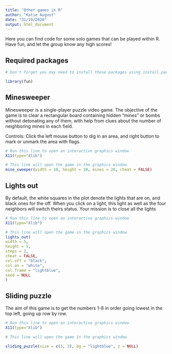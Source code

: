 ---
title: "Other games in R"
author: "Katie August"
date: "31/10/2020"
output: html_document
---

Here you can find code for some solo games that can be played within R. Have fun, and let the group know any high scores!

## Required packages
```{r}
# Don't forget you may need to install these packages using install.packages("package name")

library(fun)
```

## Minesweeper

Minesweeper is a single-player puzzle video game. The objective of the game is to clear a rectangular board containing hidden "mines" or bombs without detonating any of them, with help from clues about the number of neighboring mines in each field.

Controls: Click the left mouse button to dig in an area, and right button to mark or unmark the area with flags.
```{r}
# Run this line to open an interactive graphics window
X11(type="Xlib")

# This line will open the game in the graphics window
mine_sweeper(width = 10, height = 10, mines = 20, cheat = FALSE)

```


## Lights out

By default, the white squares in the plot denote the lights that are on, and black ones for the off.
When you click on a light, this light as well as the four neighbors will switch theirs status. Your
mission is to close all the lights

```{r}
# Run this line to open an interactive graphics window
X11(type="Xlib")

# This line will open the game in the graphics window
lights_out(
width = 5,
height = 5,
steps = 3,
cheat = FALSE,
col.off = "black",
col.on = "white",
col.frame = "lightblue",
seed = NULL
)

```

## Sliding puzzle

The aim of this game is to get the numbers 1-8 in order going lowest in the top left, going up row by row.

```{r}
# Run this line to open an interactive graphics window
X11(type="Xlib")

# This line will open the game in the graphics window

sliding_puzzle(size = c(3, 3), bg = "lightblue", z = NULL)
```

